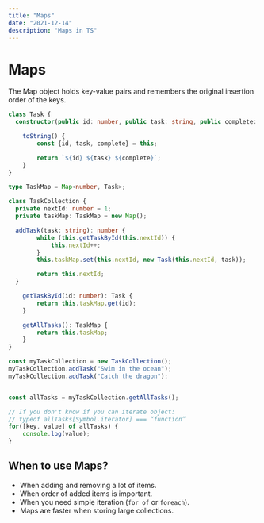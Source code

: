 ```yaml
---
title: "Maps"
date: "2021-12-14"
description: "Maps in TS"
---
```


# Maps

<LiveExample link="https://jsfiddle.net/fedek6/t13z70q2" />

The Map object holds key-value pairs and remembers the original insertion order of the keys.

```ts
class Task {
  constructor(public id: number, public task: string, public complete: bolean = false) {}

	toString() {
		const {id, task, complete} = this;

		return `${id} ${task} ${complete}`;
	}
}

type TaskMap = Map<number, Task>;

class TaskCollection {
  private nextId: number = 1;
  private taskMap: TaskMap = new Map();

  addTask(task: string): number {
		while (this.getTaskById(this.nextId)) {
			this.nextId++;
		}
		this.taskMap.set(this.nextId, new Task(this.nextId, task));

		return this.nextId;
  }

	getTaskById(id: number): Task {
		return this.taskMap.get(id);
	}

	getAllTasks(): TaskMap {
		return this.taskMap;
	}
}

const myTaskCollection = new TaskCollection();
myTaskCollection.addTask("Swim in the ocean");
myTaskCollection.addTask("Catch the dragon");


const allTasks = myTaskCollection.getAllTasks();

// If you don't know if you can iterate object:
// typeof allTasks[Symbol.iterator] === “function”
for([key, value] of allTasks) {
	console.log(value);
}
```

## When to use Maps?

* When adding and removing a lot of items.
* When order of added items is important.
* When you need simple iteration (`for of` or `foreach`).
* Maps are faster when storing large collections.
